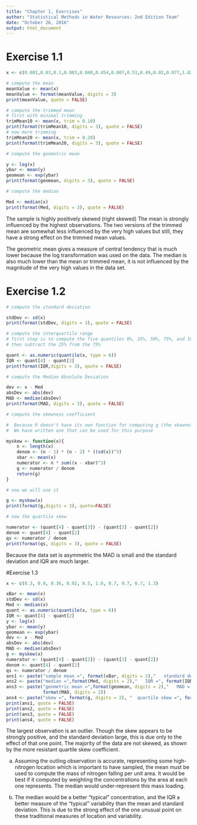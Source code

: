 ```yaml
---
title: "Chapter 1, Exercises"
author: "Statistical Methods in Water Resources: 2nd Edition Team"
date: "October 26, 2016"
output: html_document
---
```


# Exercise 1.1
```r

x <- c(0.001,0.03,0.1,0.003,0.040,0.454,0.007,0.51,0.49,0.02,0.077,1.02)

# compute the mean
meanValue <- mean(x)
meanValue <- format(meanValue, digits = 3)
print(meanValue, quote = FALSE)

# compute the trimmed mean
# first with minimal trimming
trimMean10 <- mean(x, trim = 0.10)
print(format(trimMean10, digits = 3), quote = FALSE)
# now more trimming
trimMean20 <- mean(x, trim = 0.20)
print(format(trimMean20, digits = 3), quote = FALSE)

# compute the geometric mean

y <- log(x)
ybar <- mean(y)
geomean <- exp(ybar)
print(format(geomean, digits = 3), quote = FALSE)

# compute the median

Med <- median(x)
print(format(Med, digits = 3), quote = FALSE)
```

The sample is highly positively skewed (right skewed)  The mean is strongly influenced by the highest observations.  The two versions of the trimmed mean are somewhat less influenced by the very high values but still, they have a strong effect on the trimmed mean values.

The geometric mean gives a measure of central tendency that is much lower because the log transformation was used on the data.  The median is also much lower than the mean or trimmed mean, it is not influenced by the magnitude of the very high values in the data set.

# Exercise 1.2
```r

# compute the standard deviation

stdDev <- sd(x)
print(format(stdDev, digits = 3), quote = FALSE)

# compute the interquartile range
# first step is to compute the five quantiles 0%, 25%, 50%, 75%, and 100%
# then subtract the 25% from the 75%

quant <- as.numeric(quantile(x, type = 6))
IQR <- quant[4] - quant[2]
print(format(IQR,digits = 3), quote = FALSE)

# compute the Median Absolute Deviation 

dev <- x - Med
absDev <- abs(dev)
MAD <- median(absDev)
print(format(MAD, digits = 3), quote = FALSE)

# compute the skewness coefficient

#  Because R doesn't have its own function for computing g (the skewness coefficient)
#  We have written one that can be used for this purpose

myskew <- function(x){
	n <- length(x)
	denom <- (n - 1) * (n - 2) * ((sd(x))^3)
	xbar <- mean(x)
	numerator <- n * sum((x - xbar)^3)
	g <- numerator / denom
	return(g)
}

# now we will use it

g <- myskew(x)
print(format(g,digits = 3), quote=FALSE)

# now the quartile skew

numerator <- (quant[4] - quant[3]) - (quant[3] - quant[2])
denom <- quant[4] - quant[2]
qs <- numerator / denom
print(format(qs, digits = 3), quote = FALSE)
```
Because the data set is asymmetric the MAD is small and the standard deviation and IQR are much larger.

#Exercise 1.3
```r

x <- c(0.3, 0.9, 0.36, 0.92, 0.5, 1.0, 0.7, 9.7, 0.7, 1.3)

xBar <- mean(x)
stdDev <- sd(x)
Med <- median(x)
quant <- as.numeric(quantile(x, type = 6))
IQR <- quant[4] - quant[2]
y <- log(x)
ybar <- mean(y)
geomean <- exp(ybar)
dev <- x - Med
absDev <- abs(dev)
MAD <- median(absDev)
g <- myskew(x)
numerator <- (quant[4] - quant[3]) - (quant[3] - quant[2])
denom <- quant[4] - quant[2]
qs <- numerator / denom
ans1 <- paste("sample mean =", format(xBar, digits = 2),"   standard deviation =", format(stdDev, digits = 2))
ans2 <- paste("median =",format(Med, digits = 2),"   IQR =", format(IQR, digits = 2))
ans3 <- paste("geometric mean =",format(geomean, digits = 2),"   MAD = ", 
              format(MAD, digits = 2))
ans4 <- paste("skew =", format(g, digits = 2), "  quartile skew =", format(qs, digits = 2))
print(ans1, quote = FALSE)
print(ans2, quote = FALSE)
print(ans3, quote = FALSE)
print(ans4, quote = FALSE)
```
The largest observation is an outlier.  Though the skew appears to be strongly positive, and the standard deviation large, this is due only to the effect of that one point.  The majority of the data are not skewed, as shown by the more resistant quartile skew coefficient.

a) Assuming the outling observation is accurate, representing some high-nitrogen location which is important to have sampled, the mean must be used to compute the mass of nitrogen falling per unit area.  It would be best if it computed by weighting the concentrations by the area at each one represents.  The median would under-represent this mass loading.

b) The median would be a better "typical" concentration, and the IQR a better measure of the "typical" variability than the mean and standard deviation.  This is due to the strong effect of the one unusual point on these traditional measures of location and variability.



